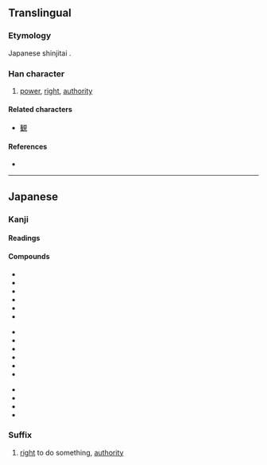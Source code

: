 {{character info/new}}
{{also|權}}
==Translingual==
{{Han simplified forms|權|権|权}}

===Etymology===
Japanese shinjitai {{Han simp|權|f=艹|t=𠂉|f2=吅|t2=一}}.

===Han character===
{{Han char|rn=75|rad=木|as=11|sn=15|four=|canj=DOKG|ids=⿰木⿳𠂉一隹}}

# [[power]], [[right]], [[authority]]

====Related characters====
* [[観]]

====References====
* {{Han ref|kx=0551.181|dkj=15484|dj=0939.180|hdz=80020.260|uh=6A29|ud=27177}}

----

==Japanese==
{{ja-kanji forms|権|權}}

===Kanji===
{{ja-kanji|grade=6|rs=木11|kyu=權}}

====Readings====
{{ja-readings
|goon=ごん
|kanon=けん
|kun=おもり-, はか-る, かり-
}}

====Compounds====
{{top3}}
* {{ja-l|権威|けんい|ken'i}}
* {{ja-l|権益|けんえき|ken'eki}}
* {{ja-l|権官|ごんかん|gonkan}}
* {{ja-l|権化|ごんげ|gonge}}
* {{ja-l|権限|けんげん|kengen}}
* {{ja-l|権勢|けんせい|kensei}}
{{mid3}}
* {{ja-l|権能|けんのう|kennō}}
* {{ja-l|権謀術数|けんぼうじゅっすう|kenbōjussū}}
* {{ja-l|権利|けんり|kenri}}
* {{ja-l|権力|けんりょく|kenryoku}}
* {{ja-l|官権|かんけん|kanken}}
* {{ja-l|公権|こうけん|kōken}}
{{mid3}}
* {{ja-l|私権|しけん|siken}}
* {{ja-l|自然権|しぜんけん|shizenken}}
* {{ja-l|特権|とっけん|tokken}}
* {{ja-l|利権|りけん|riken}}
{{bottom}}

===Suffix===
{{ja-pos|けん|suffix}}

# [[right]] to do something, [[authority]]
